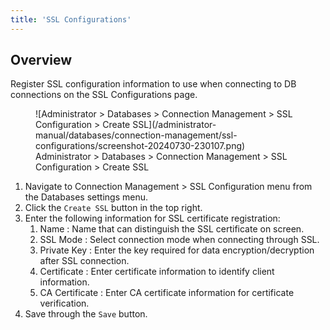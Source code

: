 ```yaml
---
title: 'SSL Configurations'
---
```


## Overview

Register SSL configuration information to use when connecting to DB connections on the SSL Configurations page.

<figure data-layout="center" data-align="center">
![Administrator &gt; Databases &gt; Connection Management &gt; SSL Configuration &gt; Create SSL](/administrator-manual/databases/connection-management/ssl-configurations/screenshot-20240730-230107.png)
<figcaption>
Administrator &gt; Databases &gt; Connection Management &gt; SSL Configuration &gt; Create SSL
</figcaption>
</figure>

1. Navigate to Connection Management &gt; SSL Configuration menu from the Databases settings menu.
2. Click the `Create SSL` button in the top right.
3. Enter the following information for SSL certificate registration:
    1. Name : Name that can distinguish the SSL certificate on screen.
    2. SSL Mode : Select connection mode when connecting through SSL.
    3. Private Key : Enter the key required for data encryption/decryption after SSL connection.
    4. Certificate : Enter certificate information to identify client information.
    5. CA Certificate : Enter CA certificate information for certificate verification.
4. Save through the `Save` button.
